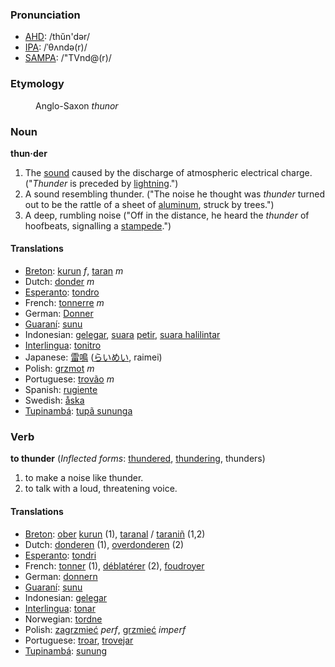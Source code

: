 === Pronunciation ===
*[[w:AHD|AHD]]: /thŭn'dər/
*[[w:IPA|IPA]]: /ˈθʌndə(r)/
*[[w:SAMPA|SAMPA]]: /"TVnd@(r)/

===Etymology===
:Anglo-Saxon ''thunor''

===Noun===
'''thun·der'''
#The [[sound]] caused by the discharge of atmospheric electrical charge. ("''Thunder'' is preceded by [[lightning]].")
#A sound resembling thunder. ("The noise he thought was ''thunder'' turned out to be the rattle of a sheet of [[aluminum]], struck by trees.")
#A deep, rumbling noise ("Off in the distance, he heard the ''thunder'' of hoofbeats, signalling a [[stampede]].")

====Translations====
*[[Breton]]: [[kurun]] ''f'', [[taran]] ''m''
*Dutch: [[donder]] ''m''
*[[Esperanto]]: [[tondro]]
*French: [[tonnerre]] ''m''
*German: [[Donner]]
*[[Guaraní]]: [[sunu]]
*Indonesian: [[gelegar]], [[suara]] [[petir]], [[suara halilintar]]
*[[Interlingua]]: [[tonitro]]
*Japanese: [[雷鳴]] ([[らいめい]], raimei)
*Polish: [[grzmot]] ''m''
*Portuguese: [[trovão]] ''m''
*Spanish: [[rugiente]]
*Swedish: [[åska]]
*[[Tupinambá]]: [[tupã sununga]]

===Verb===
'''to thunder''' (''Inflected forms'': [[thundered]], [[thundering]], thunders)
#to make a noise like thunder.
#to talk with a loud, threatening voice.

====Translations====
*[[Breton]]: [[ober]] [[kurun]] (1), [[taranal]] / [[taraniñ]] (1,2)
*Dutch: [[donderen]] (1), [[overdonderen]] (2)
*[[Esperanto]]: [[tondri]]
*French: [[tonner]] (1), [[déblatérer]] (2), [[foudroyer]]
*German: [[donnern]]
*[[Guaraní]]: [[sunu]]
*Indonesian: [[gelegar]]
*[[Interlingua]]: [[tonar]]
*Norwegian: [[tordne]]
*Polish: [[zagrzmieć]] ''perf'', [[grzmieć]] ''imperf''
*Portuguese: [[troar]], [[trovejar]]
*[[Tupinambá]]: [[sunung]]